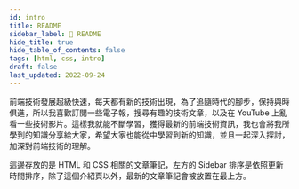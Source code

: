 ```yaml
---
id: intro
title: README
sidebar_label: 📢 README
hide_title: true
hide_table_of_contents: false
tags: [html, css, intro]
draft: false
last_updated: 2022-09-24
---
```


前端技術發展超級快速，每天都有新的技術出現，為了追隨時代的腳步，保持與時俱進，所以我喜歡訂閱一些電子報，搜尋有趣的技術文章，以及在 YouTube 上亂看一些技術影片。這樣我就能不斷學習，獲得最新的前端技術資訊，我也會將我所學到的知識分享給大家，希望大家也能從中學習到新的知識，並且一起深入探討，加深對前端技術的理解。

這邊存放的是 HTML 和 CSS 相關的文章筆記，左方的 Sidebar 排序是依照更新時間排序，除了這個介紹頁以外，最新的文章筆記會被放置在最上方。
